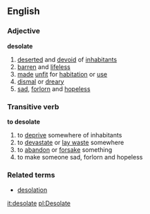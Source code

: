 ==English==
===Adjective===
'''desolate'''
#[[deserted]] and [[devoid]] of [[inhabitant]]s
#[[barren]] and [[lifeless]]
#[[made]] [[unfit]] for [[habitation]] or [[use]]
#[[dismal]] or [[dreary]]
#[[sad]], [[forlorn]] and [[hopeless]]
===Transitive verb===
'''to desolate'''
#to [[deprive]] somewhere of inhabitants
#to [[devastate]] or [[lay waste]] somewhere
#to [[abandon]] or [[forsake]] something
#to make someone sad, forlorn and hopeless
===Related terms===
*[[desolation]]

[[it:desolate]]
[[pl:Desolate]]